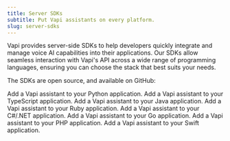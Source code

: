 ```yaml
---
title: Server SDKs
subtitle: Put Vapi assistants on every platform.
slug: server-sdks
---
```


Vapi provides server-side SDKs to help developers quickly integrate and manage voice AI capabilities into their applications. Our SDKs allow seamless interaction with Vapi's API across a wide range of programming languages, ensuring you can choose the stack that best suits your needs.

The SDKs are open source, and available on GitHub:

<CardGroup cols={3}>
  <Card title="Vapi Python" icon="fa-brands fa-python" href="https://github.com/VapiAI/server-sdk-python">
    Add a Vapi assistant to your Python application.
  </Card>
  <Card title="Vapi TypeScript" icon="fa-brands fa-js" href="https://github.com/VapiAI/server-sdk-typescript">
    Add a Vapi assistant to your TypeScript application.
  </Card>
  <Card title="Vapi Java" icon="fa-brands fa-java" href="https://github.com/VapiAI/server-sdk-java">
    Add a Vapi assistant to your Java application.
  </Card>
  <Card title="Vapi Ruby" icon="gem" href="https://github.com/VapiAI/server-sdk-ruby">
    Add a Vapi assistant to your Ruby application.
  </Card>
  <Card title="Vapi C#" icon="hexagon" href="https://github.com/VapiAI/server-sdk-csharp">
    Add a Vapi assistant to your C#/.NET application.
  </Card>
  <Card title="Vapi Go" icon="fa-brands fa-golang" href="https://github.com/VapiAI/server-sdk-go">
    Add a Vapi assistant to your Go application.
  </Card>
  <Card title="Vapi PHP" icon="fa-brands fa-php" href="https://github.com/VapiAI/server-sdk-php">
    Add a Vapi assistant to your PHP application.
  </Card>
  <Card title="Vapi Swift" icon="fa-brands fa-swift" href="https://github.com/VapiAI/server-sdk-swift">
    Add a Vapi assistant to your Swift application.
  </Card>
</CardGroup>